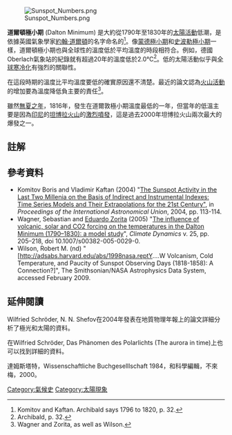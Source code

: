 [[Image:Sunspot_Numbers.png|thumb]]

'''道爾頓極小期''' (Dalton Minimum) 是大約從1790年至1830年的[[太陽黑子|太陽活動]]低潮，是依據英國氣象學家[[約翰·道爾頓|約翰·道爾頓]]的名字命名的<ref>Komitov and Kaftan. Archibald says 1796  to 1820, p. 32.</ref>。像[[蒙德極小期|蒙德極小期]]和[[史波勒極小期|史波勒極小期]]一樣，道爾頓極小期也與全球性的溫度低於平均溫度的時段相符合。例如，德國Oberlach氣象站的紀錄就有超過20年的溫度低於2.0℃<ref>Archibald, p. 32.</ref>。低的太陽活動似乎與[[全球寒冷化|全球寒冷化]]有強烈的關聯性。

在這段時期的溫度比平均溫度要低的確實原因還不清楚。最近的論文認為[[火山活動|火山活動]]的增加要為溫度降低負主要的責任<ref>Wagner and Zorita, as well as Wilson.</ref>。

雖然[[無夏之年|無夏之年]]，1816年，發生在道爾敦極小期溫度最低的一年，但當年的低溫主要是因為[[印尼|印尼]]的[[坦博拉火山|坦博拉火山]]的[[火山爆發指數|激烈噴發]]，這是過去2000年坦博拉火山兩次最大的爆發之一。

== 註解 ==
{{reflist}}

== 參考資料 ==
*Komitov Boris and Vladimir Kaftan (2004) "[http://journals.cambridge.org/production/action/cjoGetFulltext?fulltextid=288315 The Sunspot Activity in the Last Two Millenia on the Basis of Indirect and Instrumental Indexes: Time Series Models and Their Extrapolations for the 21st Century"], in ''Proceedings of the International Astronomical Union'', 2004, pp. 113-114.
*Wagner, Sebastian and [[Eduardo_Zorita|Eduardo Zorita]] (2005) "[http://www.cru.uea.ac.uk/cru/projects/soap/pubs/papers/wagner_ClimDyn2005.pdf The influence of volcanic, solar and CO2 forcing on the temperatures in the Dalton Minimum (1790–1830): a model study]{{dead link|date=十月 2017 |bot=InternetArchiveBot }}", ''Climate Dynamics'' v. 25, pp. 205–218, doi 10.1007/s00382-005-0029-0.
*Wilson, Robert M. (nd) "[http://adsabs.harvard.edu/abs/1998nasa.reptY....W Volcanism, Cold Temperature, and Paucity of Sunspot Observing Days (1818-1858): A Connection?]", The Smithsonian/NASA Astrophysics Data System, accessed February 2009.

== 延伸閱讀 ==
Wilfried Schröder, N. N. Shefov在2004年發表在地質物理年報上的論文詳細分析了極光和太陽的資料。

在Wilfried Schröder, Das Phänomen des Polarlichts (The aurora in time)上也可以找到詳細的資料。

達姆斯塔特，Wissenschaftliche Buchgeselllschaft 1984，和科學編輯，不來梅，2000。

[[Category:氣候史|Category:氣候史]]
[[Category:太陽現象|Category:太陽現象]]

{{climate-stub}}
{{天文小作品}}